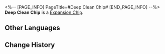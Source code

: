 <%-- [PAGE_INFO]
PageTitle=#Deep Clean Chip#
[END_PAGE_INFO] --%>
{{Item Infobox
|id          = 250232
|image       = Item Deep Clean Chip.png
|type        = Expansion Chip
|invCategory = 
|rarity      = 3
|effect      = At the end of the turn, removes all debuffs from the wearer, and removes 1 debuff from each of the other allies.
|description = A game item in Aetherium Wars. Aether Spirits will gain a special enhanced ability after equipping it.
}}
'''Deep Clean Chip''' is a [[Expansion Chip]].

==Other Languages==
{{Other Languages
|en   = Deep Clean Chip
|zhs  = 全盘杀毒芯片
|zht  = 全盤殺毒晶片
|ja   = チップ「アンチウイルス」
|ko   = 완벽 제거 칩
|es   = Chip de limpieza a fondo
|fr   = Puce de nettoyage en profondeur
|ru   = Чип глубокой очистки
|th   = ชิปขจัดราบคาบ
|vi   = Chip Quét Sâu Virus
|de   = Chip: Tiefenreinigung
|id   = Deep Clean Chip
|pt   = Chip de Varredura Profunda
}}

==Change History==
{{Change History|1.4}}